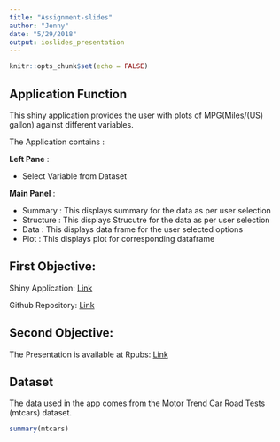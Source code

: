```yaml
---
title: "Assignment-slides"
author: "Jenny"
date: "5/29/2018"
output: ioslides_presentation
---
```


```r
knitr::opts_chunk$set(echo = FALSE)
```

## Application Function
This shiny application provides the user with plots of MPG(Miles/(US) gallon) against different variables. 

The Application contains :

**Left Pane** : 

- Select Variable from Dataset

**Main Panel** : 

- Summary : This displays summary for the data as per user selection
- Structure : This displays Strucutre for the data as per user selection
- Data : This displays data frame for the user selected options
- Plot : This displays plot for corresponding dataframe

## First Objective:
Shiny Application: [Link](https://jennyxu93.shinyapps.io/dataProductsAssignment/)

Github Repository: [Link](https://github.com/XiaoJenJen/data-products)

## Second Objective:
The Presentation is available at Rpubs:
[Link](http://rpubs.com/JenJen/392923)

## Dataset
The data used in the app comes from the Motor Trend Car Road Tests (mtcars) dataset. 
```r
summary(mtcars)
```

